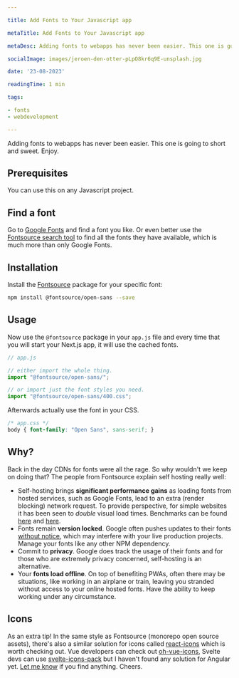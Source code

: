 ```yaml
---

title: Add Fonts to Your Javascript app

metaTitle: Add Fonts to Your Javascript app

metaDesc: Adding fonts to webapps has never been easier. This one is going to short and sweet. This guide works for any JS app.

socialImage: images/jeroen-den-otter-pLpO8kr6q9E-unsplash.jpg

date: '23-08-2023'

readingTime: 1 min

tags:

- fonts
- webdevelopment

---
```


Adding fonts to webapps has never been easier. This one is going to short and sweet. Enjoy.

## Prerequisites
You can use this on any Javascript project.

## Find a font
Go to [Google Fonts](https://fonts.google.com/) and find a font you like. Or even better use the [Fontsource search tool](https://fontsource.org/fonts) to find all the fonts they have available, which is much more than only Google Fonts.

## Installation
Install the [Fontsource](https://fontsource.org/docs/introduction) package for your specific font:

```bash 
npm install @fontsource/open-sans --save
```

## Usage
Now use the `@fontsource` package in your `app.js` file and every time that you will start your Next.js app, it will use the cached fonts.

```js 
// app.js

// either import the whole thing.
import "@fontsource/open-sans/";

// or import just the font styles you need.
import "@fontsource/open-sans/400.css";
```

Afterwards actually use the font in your CSS.
```css
/* app.css */
body { font-family: "Open Sans", sans-serif; }
```

## Why?
Back in the day CDNs for fonts were all the rage. So why wouldn't we keep on doing that?
The people from Fontsource explain self hosting really well:

- Self-hosting brings **significant performance gains** as loading fonts from hosted services, such as Google Fonts, lead to an extra (render blocking) network request. To provide perspective, for simple websites it has been seen to _double_ visual load times.
  Benchmarks can be found [here](https://github.com/HTTPArchive/almanac.httparchive.org/pull/607) and [here](https://github.com/reactiflux/reactiflux.com/pull/21).
- Fonts remain **version locked**. Google often pushes updates to their fonts [without notice](https://github.com/google/fonts/issues/1307), which may interfere with your live production projects. Manage your fonts like any other NPM dependency.
- Commit to **privacy**. Google does track the usage of their fonts and for those who are extremely privacy concerned, self-hosting is an alternative.
- Your **fonts load offline**. On top of benefiting PWAs, often there may be situations, like working in an airplane or train, leaving you stranded without access to your online hosted fonts. Have the ability to keep working under any circumstance.

## Icons
As an extra tip! In the same style as Fontsource (monorepo open source assets), there's also a similar solution for icons called [react-icons](https://react-icons.github.io/react-icons/) which is worth checking out.
Vue developers can check out [oh-vue-icons](https://oh-vue-icons.js.org/), Svelte devs can use [svelte-icons-pack](https://github.com/leshak/svelte-icons-pack) but I haven't found any solution for Angular yet. [Let me know](mailto:iam@janekozga.nl) if you find anything. Cheers.
